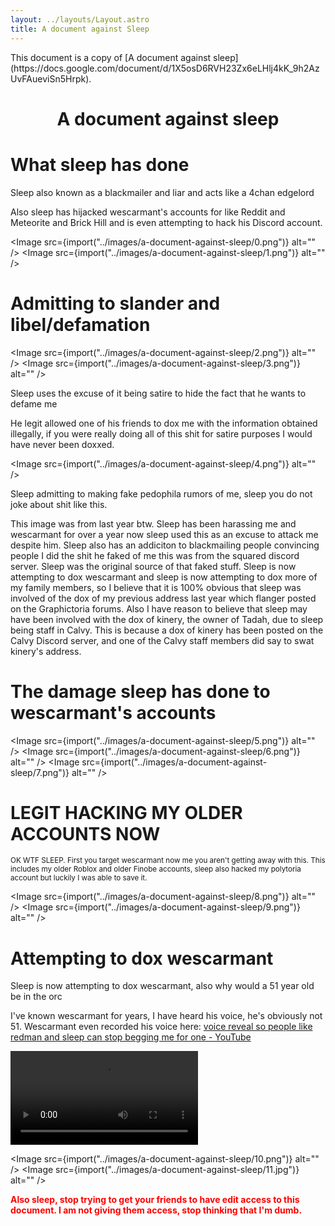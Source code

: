 ```yaml
---
layout: ../layouts/Layout.astro
title: A document against Sleep
---
```



<div class="notification">
	This document is a copy of [A document against
	sleep](https://docs.google.com/document/d/1X5osD6RVH23Zx6eLHlj4kK_9h2AzUvFAueviSn5Hrpk).
</div>

<h1 style="text-align:center">A document against sleep</h1>

# What sleep has done

Sleep also known as a blackmailer and liar and acts like a 4chan edgelord

Also sleep has hijacked wescarmant's accounts for like Reddit and Meteorite and Brick Hill and is even attempting to hack his Discord account.

<Image src={import("../images/a-document-against-sleep/0.png")} alt="" />
<Image src={import("../images/a-document-against-sleep/1.png")} alt="" />

# Admitting to slander and libel/defamation

<Image src={import("../images/a-document-against-sleep/2.png")} alt="" />
<Image src={import("../images/a-document-against-sleep/3.png")} alt="" />

Sleep uses the excuse of it being satire to hide the fact that he wants to defame me

He legit allowed one of his friends to dox me with the information obtained illegally, if you were really doing all of this shit for satire purposes I would have never been doxxed.

<Image src={import("../images/a-document-against-sleep/4.png")} alt="" />

Sleep admitting to making fake pedophila rumors of me, sleep you do not joke about shit like this.

This image was from last year btw. Sleep has been harassing me and wescarmant for over a year now sleep used this as an excuse to attack me despite him. Sleep also has an addiciton to blackmailing people convincing people I did the shit he faked of me this was from the squared discord server. Sleep was the original source of that faked stuff. Sleep is now attempting to dox wescarmant and sleep is now attempting to dox more of my family members, so I believe that it is 100% obvious that sleep was involved of the dox of my previous address last year which flanger posted on the Graphictoria forums. Also I have reason to believe that sleep may have been involved with the dox of kinery, the owner of Tadah, due to sleep being staff in Calvy. This is because a dox of kinery has been posted on the Calvy Discord server, and one of the Calvy staff members did say to swat kinery's address.

# The damage sleep has done to wescarmant's accounts

<Image src={import("../images/a-document-against-sleep/5.png")} alt="" />
<Image src={import("../images/a-document-against-sleep/6.png")} alt="" />
<Image src={import("../images/a-document-against-sleep/7.png")} alt="" />

# LEGIT HACKING MY OLDER ACCOUNTS NOW

<small>
	OK WTF SLEEP. First you target wescarmant now me you aren't getting away
	with this. This includes my older Roblox and older Finobe accounts, sleep
	also hacked my polytoria account but luckily I was able to save it.
</small>

<Image src={import("../images/a-document-against-sleep/8.png")} alt="" />
<Image src={import("../images/a-document-against-sleep/9.png")} alt="" />

# Attempting to dox wescarmant

Sleep is now attempting to dox wescarmant, also why would a 51 year old be in the orc

I've known wescarmant for years, I have heard his voice, he's obviously not 51. Wescarmant even recorded his voice here: [voice reveal so people like redman and sleep can stop begging me for one - YouTube](https://www.youtube.com/watch?v=Ig38KMG7p64)

<video controls>
	<source
		src="/videos/a-document-against-sleep/voice reveal so people like redman and sleep can stop begging me for one.mkv"
		type="video/mkv"
	/>
	<source
		src="/videos/a-document-against-sleep/voice reveal so people like redman and sleep can stop begging me for one.mp4"
		type="video/mp4"
	/>
	The &lt;video&gt; element is not supported by your browser.
</video>

<Image src={import("../images/a-document-against-sleep/10.png")} alt="" />
<Image src={import("../images/a-document-against-sleep/11.jpg")} alt="" />

<strong style="color:red">
	Also sleep, stop trying to get your friends to have edit access to this
	document. I am not giving them access, stop thinking that I'm dumb.
</strong>
